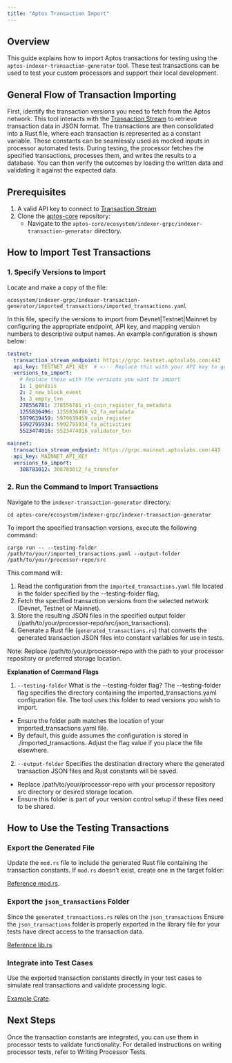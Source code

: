 ```yaml
---
title: "Aptos Transaction Import"
---
```


## Overview

This guide explains how to import Aptos transactions for testing using the `aptos-indexer-transaction-generator` tool. These test transactions can be used to test your custom processors and support their local development.

## General Flow of Transaction Importing

First, identify the transaction versions you need to fetch from the Aptos network. This tool interacts with the [Transaction Stream](https://aptos.dev/en/build/indexer/txn-stream) to retrieve transaction data in JSON format. The transactions are then consolidated into a Rust file, where each transaction is represented as a constant variable. These constants can be seamlessly used as mocked inputs in processor automated tests. During testing, the processor fetches the specified transactions, processes them, and writes the results to a database. You can then verify the outcomes by loading the written data and validating it against the expected data.

## Prerequisites

1. A valid API key to connect to [Transaction Stream](https://aptos.dev/en/build/indexer/txn-stream/aptos-hosted-txn-stream)
2. Clone the [aptos-core](https://github.com/aptos-labs/aptos-core) repository:
   - Navigate to the `aptos-core/ecosystem/indexer-grpc/indexer-transaction-generator` directory.

## How to Import Test Transactions

### 1. Specify Versions to Import

Locate and make a copy of the file:

```shellscript
ecosystem/indexer-grpc/indexer-transaction-generator/imported_transactions/imported_transactions.yaml
```

In this file, specify the versions to import from Devnet|Testnet|Mainnet by configuring the appropriate endpoint, API key, and mapping version numbers to descriptive output names. An example configuration is shown below:

```yaml
testnet:
  transaction_stream_endpoint: https://grpc.testnet.aptoslabs.com:443
  api_key: TESTNET_API_KEY  # <--- Replace this with your API key to generate files locally
  versions_to_import:
    # Replace these with the versions you want to import
    1: 1_genesis
    2: 2_new_block_event
    3: 3_empty_txn
    278556781: 278556781_v1_coin_register_fa_metadata
    1255836496: 1255836496_v2_fa_metadata
    5979639459: 5979639459_coin_register
    5992795934: 5992795934_fa_activities
    5523474016: 5523474016_validator_txn

mainnet:
  transaction_stream_endpoint: https://grpc.mainnet.aptoslabs.com:443
  api_key: MAINNET_API_KEY
  versions_to_import:
    308783012: 308783012_fa_transfer
```

### 2. Run the Command to Import Transactions

Navigate to the `indexer-transaction-generator` directory:

```shellscript
cd aptos-core/ecosystem/indexer-grpc/indexer-transaction-generator
```

To import the specified transaction versions, execute the following command:

```shellscript
cargo run -- --testing-folder  /path/to/your/imported_transactions.yaml --output-folder /path/to/your/processor-repo/src
```

This command will:

1. Read the configuration from the `imported_transactions.yaml` file located in the folder specified by the --testing-folder flag.
2. Fetch the specified transaction versions from the selected network (Devnet, Testnet or Mainnet).
3. Store the resulting JSON files in the specified output folder (/path/to/your/processor-repo/src/json\_transactions).
4. Generate a Rust file (`generated_transactions.rs`) that converts the generated transaction JSON files into constant variables for use in tests.

Note: Replace /path/to/your/processor-repo with the path to your processor repository or preferred storage location.

**Explanation of Command Flags**

1. `--testing-folder`
   What is the --testing-folder flag?
   The --testing-folder flag specifies the directory containing the imported\_transactions.yaml configuration file. The tool uses this folder to read versions you wish to import.

- Ensure the folder path matches the location of your imported\_transactions.yaml file.
- By default, this guide assumes the configuration is stored in ./imported\_transactions. Adjust the flag value if you place the file elsewhere.

2. `--output-folder`
   Specifies the destination directory where the generated transaction JSON files and Rust constants will be saved.

- Replace /path/to/your/processor-repo with your processor repository src directory or desired storage location.
- Ensure this folder is part of your version control setup if these files need to be shared.

## How to Use the Testing Transactions

### Export the Generated File

Update the `mod.rs` file to include the generated Rust file containing the transaction constants. If `mod.rs` doesn’t exist, create one in the target folder:

[Reference mod.rs](https://github.com/aptos-labs/aptos-indexer-processor-example/blob/main/test-transactions-example/src/json_transactions/mod.rs).

### Export the `json_transactions` Folder

Since the `generated_transactions.rs` reles on the `json_transactions` Ensure the `json_transactions` folder is properly exported in the library file for your tests have direct access to the transaction data.

[Reference lib.rs](https://github.com/aptos-labs/aptos-indexer-processor-example/blob/main/test-transactions-example/src/lib.rs).

### Integrate into Test Cases

Use the exported transaction constants directly in your test cases to simulate real transactions and validate processing logic.

[Example Crate](https://github.com/aptos-labs/aptos-indexer-processor-example/tree/main/test-transactions-example).

## Next Steps

Once the transaction constants are integrated, you can use them in processor tests to validate functionality. For detailed instructions on writing processor tests, refer to Writing Processor Tests.
